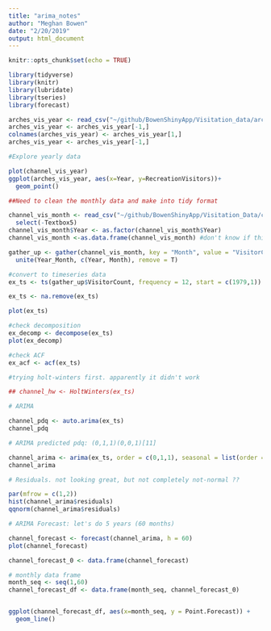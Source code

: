 ```yaml
---
title: "arima_notes"
author: "Meghan Bowen"
date: "2/20/2019"
output: html_document
---
```


```r
knitr::opts_chunk$set(echo = TRUE)
```

```r

library(tidyverse)
library(knitr)
library(lubridate)
library(tseries)
library(forecast)

```


```r

arches_vis_year <- read_csv("~/github/BowenShinyApp/Visitation_data/arches_vis_year.csv")
arches_vis_year <- arches_vis_year[-1,]
colnames(arches_vis_year) <- arches_vis_year[1,]
arches_vis_year <- arches_vis_year[-1,]

#Explore yearly data

plot(channel_vis_year)
ggplot(arches_vis_year, aes(x=Year, y=RecreationVisitors))+
  geom_point()


```

```r
##Need to clean the monthly data and make into tidy format

channel_vis_month <- read_csv("~/github/BowenShinyApp/Visitation_Data/channel_vis_month.csv") %>% 
  select(-Textbox5)
channel_vis_month$Year <- as.factor(channel_vis_month$Year)
channel_vis_month <-as.data.frame(channel_vis_month) #don't know if this is necessary atm

gather_up <- gather(channel_vis_month, key = "Month", value = "VisitorCount", JAN:DEC) %>% 
  unite(Year_Month, c(Year, Month), remove = T)

```

```r
#convert to timeseries data
ex_ts <- ts(gather_up$VisitorCount, frequency = 12, start = c(1979,1))

ex_ts <- na.remove(ex_ts)

plot(ex_ts)

#check decomposition
ex_decomp <- decompose(ex_ts)
plot(ex_decomp)

#check ACF
ex_acf <- acf(ex_ts)

```

```r

#trying holt-winters first. apparently it didn't work

## channel_hw <- HoltWinters(ex_ts)

# ARIMA

channel_pdq <- auto.arima(ex_ts)
channel_pdq

# ARIMA predicted pdq: (0,1,1)(0,0,1)[11] 

channel_arima <- arima(ex_ts, order = c(0,1,1), seasonal = list(order = c(0,0,1)))
channel_arima

# Residuals. not looking great, but not completely not-normal ??

par(mfrow = c(1,2))
hist(channel_arima$residuals)
qqnorm(channel_arima$residuals)

# ARIMA Forecast: let's do 5 years (60 months)

channel_forecast <- forecast(channel_arima, h = 60)
plot(channel_forecast)

```

```r

channel_forecast_0 <- data.frame(channel_forecast)

# monthly data frame
month_seq <- seq(1,60)
channel_forecast_df <- data.frame(month_seq, channel_forecast_0)


ggplot(channel_forecast_df, aes(x=month_seq, y = Point.Forecast)) +
  geom_line()
```


